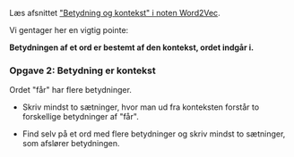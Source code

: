 Læs afsnittet [\"Betydning og kontekst\" i noten Word2Vec](/materialer/sprogmodeller/word2vec.qmd#betydning-og-kontekst). 

Vi gentager her en vigtig pointe:

::: {.highlight .centertext}
**Betydningen af et ord er bestemt af den kontekst, ordet indgår i.**
:::


::: {.callout-note collapse="false" appearance="minimal"}

### Opgave 2: Betydning er kontekst

Ordet \"får\" har flere betydninger.

* Skriv mindst to sætninger, hvor man ud fra konteksten forstår to forskellige betydninger af \"får\".

* Find selv på et ord med flere betydninger og skriv mindst to sætninger, som afslører betydningen.

:::
